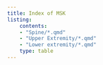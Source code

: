 ```yaml
---
title: Index of MSK
listing:
    contents: 
    - "Spine/*.qmd"
    - "Upper Extremity/*.qmd"
    - "Lower extremity/*.qmd"
    type: table
---
```


<!-- - Head 
- Neck
- Thoracic Spine
- Lumbar spine
- SIJ
- Upper Extremity
    - [Shoulder MSK]({{< var ref-shoulder-msk.path >}})
    - [Elbow]({{< var ref-elbow-msk.path >}})
    - [Wrist]({{< var ref-wrist-msk.path >}})
    - [Hand]({{< var ref-hand-msk.path >}})
- Lower Extremity
    - [Hip]({{< var ref-hip-msk.path >}})
    - [Knee]({{< var ref-knee-msk.path >}})
    - [Ankle]({{< var ref-ankle-msk.path >}})
    - [Foot]({{< var ref-foot-msk.path >}}) -->